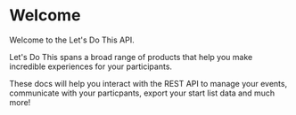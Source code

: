 # Welcome

Welcome to the Let's Do This API.

Let's Do This spans a broad range of products that help you make incredible experiences for your participants.

These docs will help you interact with the REST API to manage your events, communicate with your particpants, export your start list data and much more!
